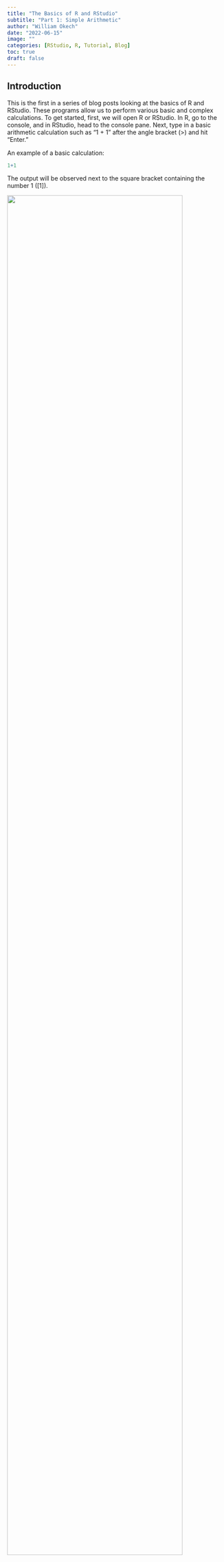 ```yaml
---
title: "The Basics of R and RStudio"
subtitle: "Part 1: Simple Arithmetic"
author: "William Okech"
date: "2022-06-15"
image: ""
categories: [RStudio, R, Tutorial, Blog]
toc: true
draft: false
---
```


## Introduction

This is the first in a series of blog posts looking at the basics of R and RStudio. These programs allow us to perform various basic and complex calculations. To get started, first, we will open R or RStudio. In R, go to the console, and in RStudio, head to the console pane. Next, type in a basic arithmetic calculation such as "1 + 1" after the angle bracket (\>) and hit "Enter."

An example of a basic calculation:

```r
1+1
```

The output will be observed next to the square bracket containing the number 1 (\[1\]).

![](r_console_1plus1.png){fig-align="center" width="90%"}

## What arithmetic operators are available in R/RStudio?

Various arithmetic operators (listed below) can be used in R/RStudio.

| Arithmetic Operator |            Description             |
|:-------------------:|:----------------------------------:|
|         \+          |              Addition              |
|         \-          |            Subtraction             |
|         \*          |           Multiplication           |
|          /          |              Division              |
|     \*\* or \^      |           Exponentiation           |
|         %%          | Modulus (remainder after division) |
|         %/%         |          Integer division          |

## Examples

Addition

```r
10+30
```

Subtraction

```r
30-24
```

Multiplication

```r
20*4
```

Division

```r
93/4
```

Exponentiation

```r
3^6
```

Modulus (remainder with division)

```r
94%%5
```

Integer Division

```r
54%/%7
```

Slightly more complex arithmetic operations

```r
5-1+(4*3)/16*3
```

## Summary

After going through this post, I hope that you can now perform simple arithmetic calculations in R/RStudio.
